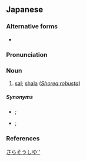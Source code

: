 ==Japanese==
{{wikipedia|サラソウジュ|lang=ja}}
{{ja-kanjitab|しゃ|ら|そう|じゅ|yomi=o}}
{{ja-kanjitab|さ|ら|そう|じゅ|yomi=o}}

===Alternative forms===
* {{ja-l|娑羅双樹}}

===Pronunciation===
{{ja-pron|サラソウジュ|acc=3|acc_ref=NHK,DJR|y=o}}
{{ja-pron|シャラソウジュ|acc=3|acc_ref=DJR|y=go}}

===Noun===
{{ja-noun|さらそうじゅ|サラソウジュ|しゃらそうじゅ|シャラソウジュ|hhira=[[さらさうじゆ]], [[しやらさうじゆ]]|head=[[沙羅]][[双樹]]}}

# [[sal]]; [[shala]] (''[[Shorea robusta]]'')

=====Synonyms=====
* {{ja-l|沙羅}}; {{ja-l|娑羅|サラ|sara}}
* {{ja-l|沙羅樹}}; {{ja-l|娑羅樹|シャラノキ|saranoki}}

===References===
<references/>
[[Category:ja:Trees|さらそうしゆ'']]
